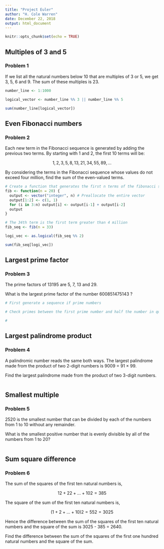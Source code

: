 ```yaml
---
title: "Project Euler"
author: "H. Cole Warren"
date: December 22, 2018
output: html_document
---
```


```r
knitr::opts_chunk$set(echo = TRUE)
```

## Multiples of 3 and 5
### Problem 1

If we list all the natural numbers below 10 that are multiples of 3 or 5, we get 3, 5, 6 and 9. The sum of these multiples is 23.

```r
number_line <- 1:1000

logical_vector <- number_line %% 3 || number_line %% 5

sum(number_line[logical_vector])
```

## Even Fibonacci numbers
### Problem 2

Each new term in the Fibonacci sequence is generated by adding the previous two terms. By starting with 1 and 2, the first 10 terms will be:

$$ 1, 2, 3, 5, 8, 13, 21, 34, 55, 89, ... $$

By considering the terms in the Fibonacci sequence whose values do not exceed four million, find the sum of the even-valued terms.

```r
# Create a function that generates the first n terms of the fibonacci sequence
fib <- function(n = 20) {
  output <- vector("integer", n) # Preallocate the entire vector
  output[1:2] <- c(1, 1)
  for (i in 3:n) output[i] <- output[i-1] + output[i-2]
  output
}

# The 34th term is the first term greater than 4 million
fib_seq <- fib(n = 33)

logi_vec <- as.logical(fib_seq %% 2)

sum(fib_seq[logi_vec])
```

## Largest prime factor
### Problem 3

The prime factors of 13195 are 5, 7, 13 and 29.

What is the largest prime factor of the number 600851475143 ?

```r
# First generate a sequence if prime numbers

# Check primes between the first prime number and half the number in question (inclusive) to see if they will divide the number

# 
```

## Largest palindrome product
### Problem 4

A palindromic number reads the same both ways. The largest palindrome made from the product of two 2-digit numbers is 9009 = 91 × 99.

Find the largest palindrome made from the product of two 3-digit numbers.

```r

```

## Smallest multiple
### Problem 5

2520 is the smallest number that can be divided by each of the numbers from 1 to 10 without any remainder.

What is the smallest positive number that is evenly divisible by all of the numbers from 1 to 20?

```r

```

## Sum square difference
### Problem 6

The sum of the squares of the first ten natural numbers is,

$$ 12 + 22 + ... + 102 = 385 $$

The square of the sum of the first ten natural numbers is,

$$ (1 + 2 + ... + 10)2 = 552 = 3025 $$

Hence the difference between the sum of the squares of the first ten natural numbers and the square of the sum is 3025 - 385 = 2640.

Find the difference between the sum of the squares of the first one hundred natural numbers and the square of the sum.

```r

```
